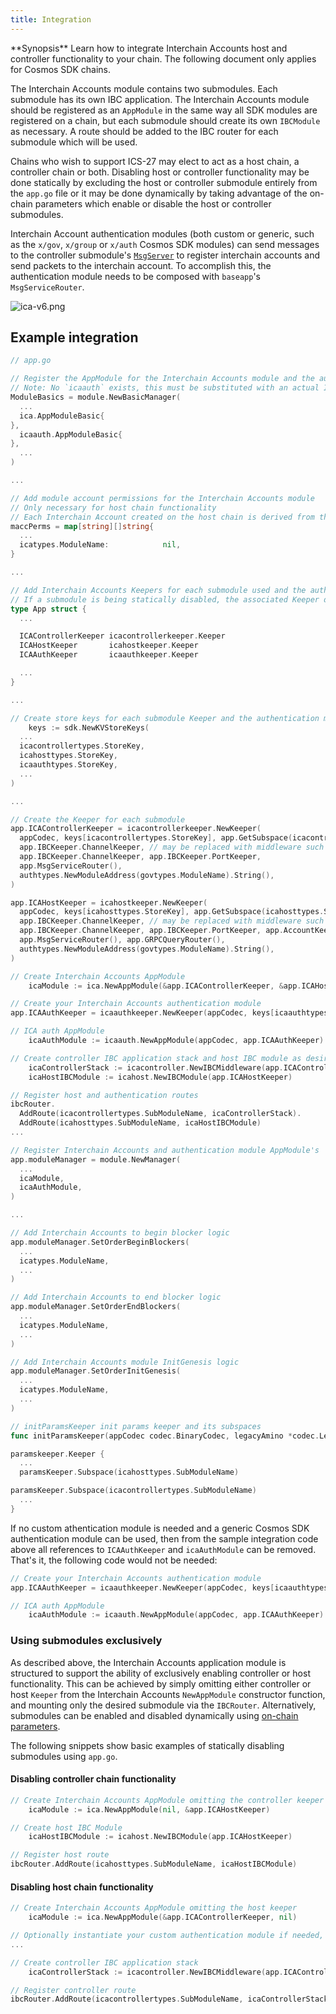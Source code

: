 ```yaml
---
title: Integration
---
```

<Note>
**Synopsis**
Learn how to integrate Interchain Accounts host and controller functionality to your chain. The following document only applies for Cosmos SDK chains.
</Note>

The Interchain Accounts module contains two submodules. Each submodule has its own IBC application. The Interchain Accounts module should be registered as an `AppModule` in the same way all SDK modules are registered on a chain, but each submodule should create its own `IBCModule` as necessary. A route should be added to the IBC router for each submodule which will be used.

Chains who wish to support ICS-27 may elect to act as a host chain, a controller chain or both. Disabling host or controller functionality may be done statically by excluding the host or controller submodule entirely from the `app.go` file or it may be done dynamically by taking advantage of the on-chain parameters which enable or disable the host or controller submodules.

Interchain Account authentication modules (both custom or generic, such as the `x/gov`, `x/group` or `x/auth` Cosmos SDK modules) can send messages to the controller submodule's [`MsgServer`](05-messages) to register interchain accounts and send packets to the interchain account. To accomplish this, the authentication module needs to be composed with `baseapp`'s `MsgServiceRouter`.

![ica-v6.png](../../../images/02-apps/02-interchain-accounts/images/ica-v6.png)

## Example integration

```go expandable
// app.go

// Register the AppModule for the Interchain Accounts module and the authentication module
// Note: No `icaauth` exists, this must be substituted with an actual Interchain Accounts authentication module
ModuleBasics = module.NewBasicManager(
  ...
  ica.AppModuleBasic{
},
  icaauth.AppModuleBasic{
},
  ...
)

... 

// Add module account permissions for the Interchain Accounts module
// Only necessary for host chain functionality
// Each Interchain Account created on the host chain is derived from the module account created
maccPerms = map[string][]string{
  ...
  icatypes.ModuleName:            nil,
}

...

// Add Interchain Accounts Keepers for each submodule used and the authentication module
// If a submodule is being statically disabled, the associated Keeper does not need to be added. 
type App struct {
  ...

  ICAControllerKeeper icacontrollerkeeper.Keeper
  ICAHostKeeper       icahostkeeper.Keeper
  ICAAuthKeeper       icaauthkeeper.Keeper

  ...
}

...

// Create store keys for each submodule Keeper and the authentication module
    keys := sdk.NewKVStoreKeys(
  ...
  icacontrollertypes.StoreKey,
  icahosttypes.StoreKey,
  icaauthtypes.StoreKey,
  ...
)

... 

// Create the Keeper for each submodule
app.ICAControllerKeeper = icacontrollerkeeper.NewKeeper(
  appCodec, keys[icacontrollertypes.StoreKey], app.GetSubspace(icacontrollertypes.SubModuleName),
  app.IBCKeeper.ChannelKeeper, // may be replaced with middleware such as ics29 fee
  app.IBCKeeper.ChannelKeeper, app.IBCKeeper.PortKeeper,
  app.MsgServiceRouter(),
  authtypes.NewModuleAddress(govtypes.ModuleName).String(),
)

app.ICAHostKeeper = icahostkeeper.NewKeeper(
  appCodec, keys[icahosttypes.StoreKey], app.GetSubspace(icahosttypes.SubModuleName),
  app.IBCKeeper.ChannelKeeper, // may be replaced with middleware such as ics29 fee
  app.IBCKeeper.ChannelKeeper, app.IBCKeeper.PortKeeper, app.AccountKeeper,
  app.MsgServiceRouter(), app.GRPCQueryRouter(),
  authtypes.NewModuleAddress(govtypes.ModuleName).String(),
)

// Create Interchain Accounts AppModule
    icaModule := ica.NewAppModule(&app.ICAControllerKeeper, &app.ICAHostKeeper)

// Create your Interchain Accounts authentication module
app.ICAAuthKeeper = icaauthkeeper.NewKeeper(appCodec, keys[icaauthtypes.StoreKey], app.MsgServiceRouter())

// ICA auth AppModule
    icaAuthModule := icaauth.NewAppModule(appCodec, app.ICAAuthKeeper)

// Create controller IBC application stack and host IBC module as desired
    icaControllerStack := icacontroller.NewIBCMiddleware(app.ICAControllerKeeper)
    icaHostIBCModule := icahost.NewIBCModule(app.ICAHostKeeper)

// Register host and authentication routes
ibcRouter.
  AddRoute(icacontrollertypes.SubModuleName, icaControllerStack).
  AddRoute(icahosttypes.SubModuleName, icaHostIBCModule)
...

// Register Interchain Accounts and authentication module AppModule's
app.moduleManager = module.NewManager(
  ...
  icaModule,
  icaAuthModule,
)

...

// Add Interchain Accounts to begin blocker logic
app.moduleManager.SetOrderBeginBlockers(
  ...
  icatypes.ModuleName,
  ...
)

// Add Interchain Accounts to end blocker logic
app.moduleManager.SetOrderEndBlockers(
  ...
  icatypes.ModuleName,
  ...
)

// Add Interchain Accounts module InitGenesis logic
app.moduleManager.SetOrderInitGenesis(
  ...
  icatypes.ModuleName,
  ...
)

// initParamsKeeper init params keeper and its subspaces
func initParamsKeeper(appCodec codec.BinaryCodec, legacyAmino *codec.LegacyAmino, key, tkey sdk.StoreKey)

paramskeeper.Keeper {
  ...
  paramsKeeper.Subspace(icahosttypes.SubModuleName)

paramsKeeper.Subspace(icacontrollertypes.SubModuleName)
  ...
}
```

If no custom athentication module is needed and a generic Cosmos SDK authentication module can be used, then from the sample integration code above all references to `ICAAuthKeeper` and `icaAuthModule` can be removed. That's it, the following code would not be needed:

```go
// Create your Interchain Accounts authentication module
app.ICAAuthKeeper = icaauthkeeper.NewKeeper(appCodec, keys[icaauthtypes.StoreKey], app.MsgServiceRouter())

// ICA auth AppModule
    icaAuthModule := icaauth.NewAppModule(appCodec, app.ICAAuthKeeper)
```

### Using submodules exclusively

As described above, the Interchain Accounts application module is structured to support the ability of exclusively enabling controller or host functionality.
This can be achieved by simply omitting either controller or host `Keeper` from the Interchain Accounts `NewAppModule` constructor function, and mounting only the desired submodule via the `IBCRouter`.
Alternatively, submodules can be enabled and disabled dynamically using [on-chain parameters](06-parameters).

The following snippets show basic examples of statically disabling submodules using `app.go`.

#### Disabling controller chain functionality

```go
// Create Interchain Accounts AppModule omitting the controller keeper
    icaModule := ica.NewAppModule(nil, &app.ICAHostKeeper)

// Create host IBC Module
    icaHostIBCModule := icahost.NewIBCModule(app.ICAHostKeeper)

// Register host route
ibcRouter.AddRoute(icahosttypes.SubModuleName, icaHostIBCModule)
```

#### Disabling host chain functionality

```go expandable
// Create Interchain Accounts AppModule omitting the host keeper
    icaModule := ica.NewAppModule(&app.ICAControllerKeeper, nil)

// Optionally instantiate your custom authentication module if needed, or not otherwise
...

// Create controller IBC application stack
    icaControllerStack := icacontroller.NewIBCMiddleware(app.ICAControllerKeeper)

// Register controller route
ibcRouter.AddRoute(icacontrollertypes.SubModuleName, icaControllerStack)
```
